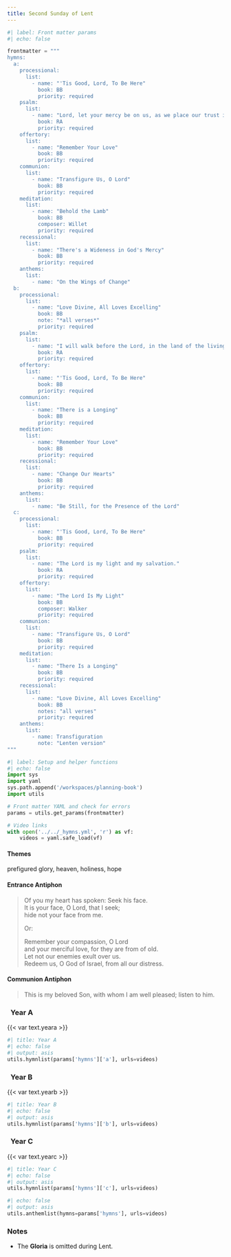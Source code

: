 ```yaml
---
title: Second Sunday of Lent
---
```


```python
#| label: Front matter params
#| echo: false

frontmatter = """
hymns:
  a:
    processional:
      list:
        - name: "'Tis Good, Lord, To Be Here"
          book: BB
          priority: required
    psalm:
      list:
        - name: "Lord, let your mercy be on us, as we place our trust in you."
          book: RA
          priority: required
    offertory:
      list:
        - name: "Remember Your Love"
          book: BB
          priority: required
    communion:
      list:
        - name: "Transfigure Us, O Lord"
          book: BB
          priority: required
    meditation:
      list:
        - name: "Behold the Lamb"
          book: BB
          composer: Willet
          priority: required
    recessional:
      list:
        - name: "There's a Wideness in God's Mercy"
          book: BB
          priority: required
    anthems:
      list:
        - name: "On the Wings of Change"
  b:
    processional:
      list:
        - name: "Love Divine, All Loves Excelling"
          book: BB
          note: "*all verses*"
          priority: required
    psalm:
      list:
        - name: "I will walk before the Lord, in the land of the living."
          book: RA
          priority: required
    offertory:
      list:
        - name: "'Tis Good, Lord, To Be Here"
          book: BB
          priority: required
    communion:
      list:
        - name: "There is a Longing"
          book: BB
          priority: required
    meditation:
      list:
        - name: "Remember Your Love"
          book: BB
          priority: required
    recessional:
      list:
        - name: "Change Our Hearts"
          book: BB
          priority: required
    anthems:
      list:
        - name: "Be Still, for the Presence of the Lord"
  c:
    processional:
      list:
        - name: "'Tis Good, Lord, To Be Here"
          book: BB
          priority: required
    psalm:
      list:
        - name: "The Lord is my light and my salvation."
          book: RA
          priority: required
    offertory:
      list:
        - name: "The Lord Is My Light"
          book: BB
          composer: Walker
          priority: required
    communion:
      list:
        - name: "Transfigure Us, O Lord"
          book: BB
          priority: required
    meditation:
      list:
        - name: "There Is a Longing"
          book: BB
          priority: required
    recessional:
      list:
        - name: "Love Divine, All Loves Excelling"
          book: BB
          notes: "all verses"
          priority: required
    anthems:
      list:
        - name: Transfiguration
          note: "Lenten version"
"""
```

```python
#| label: Setup and helper functions
#| echo: false
import sys
import yaml
sys.path.append('/workspaces/planning-book')
import utils

# Front matter YAML and check for errors
params = utils.get_params(frontmatter)

# Video links
with open('../../_hymns.yml', 'r') as vf:
    videos = yaml.safe_load(vf)
```

:::  {.red}
#### **Themes**
:::

prefigured glory, heaven, holiness, hope

:::  {.red}
#### **Entrance Antiphon**
:::

> Of you my heart has spoken: Seek his face.  
> It is your face, O Lord, that I seek;  
> hide not your face from me.  
>  
> Or:  
>  
> Remember your compassion, O Lord  
> and your merciful love, for they are from of old.  
> Let not our enemies exult over us.  
> Redeem us, O God of Israel, from all our distress.

:::  {.red}
#### **Communion Antiphon**
:::

> This is my beloved Son, with whom I am well pleased;
listen to him.

::: {.titlered}
### &nbsp; Year A
:::
{{< var text.yeara >}}

```python
#| title: Year A
#| echo: false
#| output: asis
utils.hymnlist(params['hymns']['a'], urls=videos)
```

::: {.titlered}
### &nbsp; Year B
:::
{{< var text.yearb >}}

```python
#| title: Year B
#| echo: false
#| output: asis
utils.hymnlist(params['hymns']['b'], urls=videos)
```

::: {.titlered}
### &nbsp; Year C
:::
{{< var text.yearc >}}

```python
#| title: Year C
#| echo: false
#| output: asis
utils.hymnlist(params['hymns']['c'], urls=videos)
```


```python
#| echo: false
#| output: asis
utils.anthemlist(hymns=params['hymns'], urls=videos)
```

::: {.red}
### Notes
:::

* The **Gloria** is omitted during Lent.
